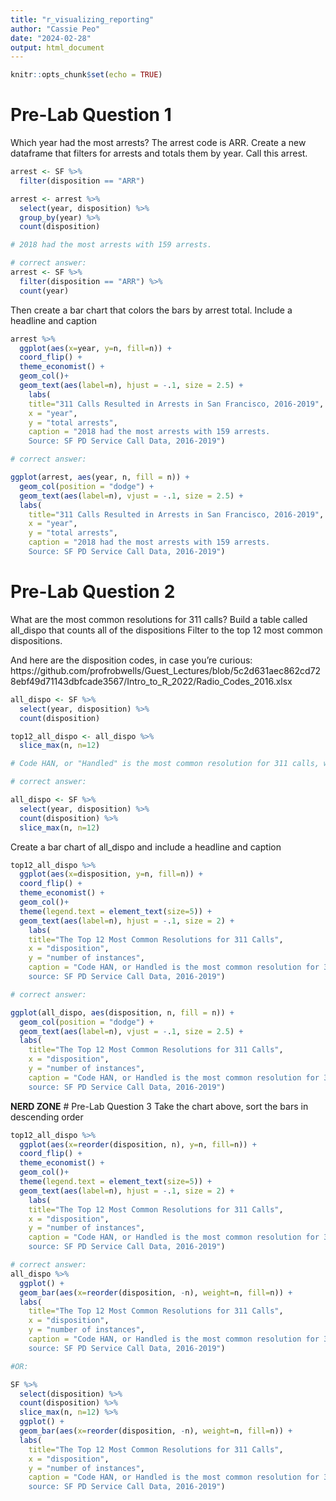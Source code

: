 ```yaml
---
title: "r_visualizing_reporting"
author: "Cassie Peo"
date: "2024-02-28"
output: html_document
---
```


```r
knitr::opts_chunk$set(echo = TRUE)
```

# Pre-Lab Question 1
Which year had the most arrests? The arrest code is ARR.
Create a new dataframe that filters for arrests and totals them by year. Call this arrest.

```r

arrest <- SF %>%
  filter(disposition == "ARR")

arrest <- arrest %>% 
  select(year, disposition) %>% 
  group_by(year) %>% 
  count(disposition)

# 2018 had the most arrests with 159 arrests. 
```

```r
# correct answer: 
arrest <- SF %>%
  filter(disposition == "ARR") %>%
  count(year)
```


Then create a bar chart that colors the bars by arrest total. Include a headline and caption
```r

arrest %>%
  ggplot(aes(x=year, y=n, fill=n)) +
  coord_flip() + 
  theme_economist() +
  geom_col()+
  geom_text(aes(label=n), hjust = -.1, size = 2.5) +
    labs(
    title="311 Calls Resulted in Arrests in San Francisco, 2016-2019",
    x = "year",
    y = "total arrests",
    caption = "2018 had the most arrests with 159 arrests.
    Source: SF PD Service Call Data, 2016-2019")
```

```r
# correct answer:

ggplot(arrest, aes(year, n, fill = n)) +
  geom_col(position = "dodge") +
  geom_text(aes(label=n), vjust = -.1, size = 2.5) +
  labs(
    title="311 Calls Resulted in Arrests in San Francisco, 2016-2019",
    x = "year",
    y = "total arrests",
    caption = "2018 had the most arrests with 159 arrests.
    Source: SF PD Service Call Data, 2016-2019")

```

# Pre-Lab Question 2
What are the most common resolutions for 311 calls?
Build a table called all_dispo that counts all of the dispositions
Filter to the top 12 most common dispositions.

And here are the disposition codes, in case you're curious:
https://github.com/profrobwells/Guest_Lectures/blob/5c2d631aec862cd728ebf49d71143dbfcade3567/Intro_to_R_2022/Radio_Codes_2016.xlsx

```r

all_dispo <- SF %>% 
  select(year, disposition) %>% 
  count(disposition)

top12_all_dispo <- all_dispo %>%
  slice_max(n, n=12)

# Code HAN, or "Handled" is the most common resolution for 311 calls, with 51,064 handled resolutions. The second most common resolution is ADV or "Advised," with 49,823 advised resolutions. The third most common resolution is GOA or "Gone on Arrival," with 31,951 resolutions. The top 12 resolution codes in order from most to least common are HAN, ADV, GOA, CIT, UTL, Not recorded, ND, CAN, ADM, REP, NOM, and ARR. 
```

```r
# correct answer:

all_dispo <- SF %>% 
  select(year, disposition) %>% 
  count(disposition) %>%
  slice_max(n, n=12)

```

Create a bar chart of all_dispo and include a headline and caption


```r

top12_all_dispo %>%
  ggplot(aes(x=disposition, y=n, fill=n)) +
  coord_flip() + 
  theme_economist() +
  geom_col()+
  theme(legend.text = element_text(size=5)) +
  geom_text(aes(label=n), hjust = -.1, size = 2) +
    labs(
    title="The Top 12 Most Common Resolutions for 311 Calls",
    x = "disposition",
    y = "number of instances",
    caption = "Code HAN, or Handled is the most common resolution for 311 calls, with 51,064 handled resolutions.  
    source: SF PD Service Call Data, 2016-2019")


```

```r
# correct answer:

ggplot(all_dispo, aes(disposition, n, fill = n)) +
  geom_col(position = "dodge") +
  geom_text(aes(label=n), vjust = -.1, size = 2.5) +
  labs(
    title="The Top 12 Most Common Resolutions for 311 Calls",
    x = "disposition",
    y = "number of instances",
    caption = "Code HAN, or Handled is the most common resolution for 311 calls, with 51,064 handled resolutions.  
    source: SF PD Service Call Data, 2016-2019")

```

**NERD ZONE**
# Pre-Lab Question 3
Take the chart above, sort the bars in descending order
```r

top12_all_dispo %>%
  ggplot(aes(x=reorder(disposition, n), y=n, fill=n)) +
  coord_flip() + 
  theme_economist() +
  geom_col()+
  theme(legend.text = element_text(size=5)) +
  geom_text(aes(label=n), hjust = -.1, size = 2) +
    labs(
    title="The Top 12 Most Common Resolutions for 311 Calls",
    x = "disposition",
    y = "number of instances",
    caption = "Code HAN, or Handled is the most common resolution for 311 calls, with 51,064 handled resolutions.  
    source: SF PD Service Call Data, 2016-2019")


```

```r
# correct answer:
all_dispo %>%
  ggplot() +
  geom_bar(aes(x=reorder(disposition, -n), weight=n, fill=n)) +
  labs(
    title="The Top 12 Most Common Resolutions for 311 Calls",
    x = "disposition",
    y = "number of instances",
    caption = "Code HAN, or Handled is the most common resolution for 311 calls, with 51,064 handled resolutions.  
    source: SF PD Service Call Data, 2016-2019")

#OR:

SF %>% 
  select(disposition) %>% 
  count(disposition) %>%
  slice_max(n, n=12) %>%
  ggplot() +
  geom_bar(aes(x=reorder(disposition, -n), weight=n, fill=n)) +
  labs(
    title="The Top 12 Most Common Resolutions for 311 Calls",
    x = "disposition",
    y = "number of instances",
    caption = "Code HAN, or Handled is the most common resolution for 311 calls, with 51,064 handled resolutions.  
    source: SF PD Service Call Data, 2016-2019")

```